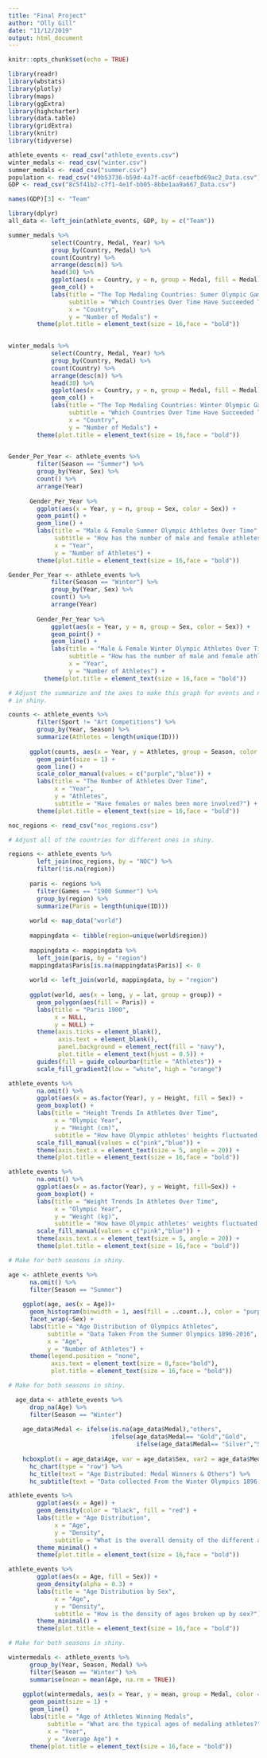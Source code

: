 ```yaml
---
title: "Final Project"
author: "Olly Gill"
date: "11/12/2019"
output: html_document
---
```


```r
knitr::opts_chunk$set(echo = TRUE)

library(readr)
library(wbstats)
library(plotly)
library(maps)
library(ggExtra)
library(highcharter)
library(data.table)
library(gridExtra)
library(knitr)
library(tidyverse)

athlete_events <- read_csv("athlete_events.csv")
winter_medals <- read_csv("winter.csv")
summer_medals <- read_csv("summer.csv")
population <- read_csv("49b53736-b59d-4a7f-ac6f-ceaefbd69ac2_Data.csv")
GDP <- read_csv("8c5f41b2-c7f1-4e1f-bb05-8bbe1aa9a667_Data.csv")

names(GDP)[3] <- "Team"
```

```r
library(dplyr)
all_data <- left_join(athlete_events, GDP, by = c("Team"))
```

```r
summer_medals %>%
            select(Country, Medal, Year) %>%
            group_by(Country, Medal) %>%
            count(Country) %>%
            arrange(desc(n)) %>%
            head(30) %>%
            ggplot(aes(x = Country, y = n, group = Medal, fill = Medal)) + 
            geom_col() +
            labs(title = "The Top Medaling Countries: Sumer Olympic Games", 
                 subtitle = "Which Countries Over Time Have Succeeded The Most?", 
                 x = "Country", 
                 y = "Number of Medals") +
        theme(plot.title = element_text(size = 16,face = "bold"))
  
```

```r
winter_medals %>%
            select(Country, Medal, Year) %>%
            group_by(Country, Medal) %>%
            count(Country) %>%
            arrange(desc(n)) %>%
            head(30) %>%
            ggplot(aes(x = Country, y = n, group = Medal, fill = Medal)) + 
            geom_col() +
            labs(title = "The Top Medaling Countries: Winter Olympic Games", 
                 subtitle = "Which Countries Over Time Have Succeeded The Most?", 
                 x = "Country", 
                 y = "Number of Medals") +
        theme(plot.title = element_text(size = 16,face = "bold"))
  
```

```r
Gender_Per_Year <- athlete_events %>%
        filter(Season == "Summer") %>%
        group_by(Year, Sex) %>%
        count() %>%
        arrange(Year)
      
      Gender_Per_Year %>%
        ggplot(aes(x = Year, y = n, group = Sex, color = Sex)) +
        geom_point() +
        geom_line() +
        labs(title = "Male & Female Summer Olympic Athletes Over Time", 
             subtitle = "How has the number of male and female athletes changed over the years?", 
             x = "Year", 
             y = "Number of Athletes") +
        theme(plot.title = element_text(size = 16,face = "bold"))
```

```r
Gender_Per_Year <- athlete_events %>%
            filter(Season == "Winter") %>%
            group_by(Year, Sex) %>%
            count() %>%
            arrange(Year)
        
        Gender_Per_Year %>%
            ggplot(aes(x = Year, y = n, group = Sex, color = Sex)) +
            geom_point() +
            geom_line() +
            labs(title = "Male & Female Winter Olympic Athletes Over Time", 
                 subtitle = "How has the number of male and female athletes changed over the years?", 
                 x = "Year", 
                 y = "Number of Athletes") +
          theme(plot.title = element_text(size = 16,face = "bold"))
```

```r

# Adjust the summarize and the axes to make this graph for events and nations as well 
# in shiny.

counts <- athlete_events %>% 
        filter(Sport != "Art Competitions") %>%
        group_by(Year, Season) %>%
        summarize(Athletes = length(unique(ID)))
      
      ggplot(counts, aes(x = Year, y = Athletes, group = Season, color = Season)) +
        geom_point(size = 1) +
        geom_line() +
        scale_color_manual(values = c("purple","blue")) +
        labs(title = "The Number of Athletes Over Time", 
             x = "Year",
             y = "Athletes",
             subtitle = "Have females or males been more involved?") +
        theme(plot.title = element_text(size = 16,face = "bold"))

```

```r
noc_regions <- read_csv("noc_regions.csv")

# Adjust all of the countries for different ones in shiny.

regions <- athlete_events %>% 
        left_join(noc_regions, by = "NOC") %>%
        filter(!is.na(region))
      
      paris <- regions %>% 
        filter(Games == "1900 Summer") %>%
        group_by(region) %>%
        summarize(Paris = length(unique(ID)))
      
      world <- map_data("world")
      
      mappingdata <- tibble(region=unique(world$region))
      
      mappingdata <- mappingdata %>% 
        left_join(paris, by = "region")
      mappingdata$Paris[is.na(mappingdata$Paris)] <- 0
      
      world <- left_join(world, mappingdata, by = "region")
      
      ggplot(world, aes(x = long, y = lat, group = group)) +
        geom_polygon(aes(fill = Paris)) +
        labs(title = "Paris 1900",
             x = NULL, 
             y = NULL) +
        theme(axis.ticks = element_blank(),
              axis.text = element_blank(),
              panel.background = element_rect(fill = "navy"),
              plot.title = element_text(hjust = 0.5)) +
        guides(fill = guide_colourbar(title = "Athletes")) +
        scale_fill_gradient2(low = "white", high = "orange")
```

```r
athlete_events %>% 
        na.omit() %>%
        ggplot(aes(x = as.factor(Year), y = Height, fill = Sex)) +
        geom_boxplot() +
        labs(title = "Height Trends In Athletes Over Time", 
             x = "Olympic Year", 
             y = "Height (cm)",
             subtitle = "How have Olympic athletes' heights fluctuated over time?") +
        scale_fill_manual(values = c("pink","blue")) +
        theme(axis.text.x = element_text(size = 5, angle = 20)) +
        theme(plot.title = element_text(size = 16,face = "bold"))
```

```r
athlete_events %>% 
        na.omit() %>%
        ggplot(aes(x = as.factor(Year), y = Weight, fill=Sex)) +
        geom_boxplot() +
        labs(title = "Weight Trends In Athletes Over Time", 
             x = "Olympic Year", 
             y = "Weight (kg)",
             subtitle = "How have Olympic athletes' weights fluctuated over time?") +
        scale_fill_manual(values = c("pink","blue")) +
        theme(axis.text.x = element_text(size = 5, angle = 20)) +
        theme(plot.title = element_text(size = 16,face = "bold"))
```

```r

# Make for both seasons in shiny.

age <- athlete_events %>%
      na.omit() %>%
      filter(Season == "Summer")
    
    ggplot(age, aes(x = Age))+
      geom_histogram(binwidth = 1, aes(fill = ..count..), color = "purple", fill = "black") +
      facet_wrap(~Sex) +
      labs(title = "Age Distribution of Olympics Athletes",
           subtitle = "Data Taken From the Summer Olympics 1896-2016",
           x = "Age",
           y = "Number of Athletes") +
      theme(legend.position = "none",
            axis.text = element_text(size = 8,face="bold"),
            plot.title = element_text(size = 16,face = "bold"))
```

```r

# Make for both seasons in shiny.

  age_data <- athlete_events %>%
      drop_na(Age) %>%
      filter(Season == "Winter")
    
    age_data$Medal <- ifelse(is.na(age_data$Medal),"others",
                             ifelse(age_data$Medal== "Gold","Gold",
                                    ifelse(age_data$Medal== "Silver","Silver","Bronze")))
    
    hcboxplot(x = age_data$Age, var = age_data$Sex, var2 = age_data$Medal, outliers = FALSE) %>% 
      hc_chart(type = "row") %>%
      hc_title(text = "Age Distributed: Medal Winners & Others") %>%
      hc_subtitle(text = "Data collected From the Winter Olympics 1896-2016")
```


```r
athlete_events %>%
        ggplot(aes(x = Age)) +
        geom_density(color = "black", fill = "red") +
        labs(title = "Age Distribution",
             x = "Age", 
             y = "Density",
             subtitle = "What is the overall density of the different athlete ages?") +
        theme_minimal() +
        theme(plot.title = element_text(size = 16,face = "bold"))

athlete_events %>%
        ggplot(aes(x = Age, fill = Sex)) +
        geom_density(alpha = 0.3) +
        labs(title = "Age Distribution by Sex",
             x = "Age", 
             y = "Density",
             subtitle = "How is the density of ages broken up by sex?") +
        theme_minimal() +
        theme(plot.title = element_text(size = 16,face = "bold"))

```


```r

# Make for both seasons in shiny.

wintermedals <- athlete_events %>% 
      group_by(Year, Season, Medal) %>% 
      filter(Season == "Winter") %>%
      summarise(mean = mean(Age, na.rm = TRUE))
    
    ggplot(wintermedals, aes(x = Year, y = mean, group = Medal, color = Medal)) +
      geom_point(size = 1) +
      geom_line()  +
      labs(title = "Age of Athletes Winning Medals",
           subtitle = "What are the typical ages of medaling athletes?",
           x = "Year",
           y = "Average Age") + 
      theme(plot.title = element_text(size = 16,face = "bold"))
```

